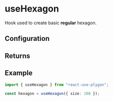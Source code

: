 ---
---


# useHexagon

Hook used to create basic **regular** hexagon.

## Configuration

<NSidesRegPolygonNote hookName="useHexagon" shapeName="hexagon" sides="6" />

<RegularPolygonProps />

<PrimitiveConfig />

## Returns

<PrimitiveReturns configType="PolygonConfig" />

## Example

```ts
import { useHexagon } from "react-use-plygon";

const hexagon = useHexagon({ size: 100 });
```
